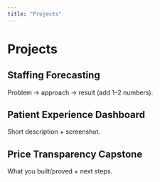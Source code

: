 ```yaml
---
title: "Projects"
---
```


# Projects

## Staffing Forecasting
Problem → approach → result (add 1–2 numbers).

## Patient Experience Dashboard
Short description + screenshot.

## Price Transparency Capstone
What you built/proved + next steps.
